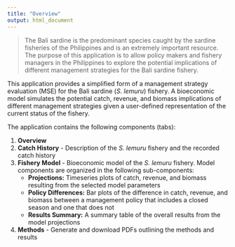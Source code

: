 ```yaml
---
title: "Overview"
output: html_document
---
```


> The Bali sardine is the predominant species caught by the sardine fisheries of the Philippines and is an extremely important resource. The purpose of this application is to allow policy makers and fishery managers in the Philippines to explore the potential implications of different management strategies for the Bali sardine fishery.

This application provides a simplified form of a management strategy evaluation (MSE) for the Bali sardine (*S. lemuru*) fishery. A bioeconomic model simulates the potential catch, revenue, and biomass implications of different management strategies given a user-defined representation of the current status of the fishery. 

The application contains the following components (tabs):

1. **Overview**
2. **Catch History** - Description of the *S. lemuru* fishery and the recorded catch history
3. **Fishery Model** - Bioeconomic model of the *S. lemuru* fishery. Model components are organized in the following sub-components:
    + **Projections:** Timeseries plots of catch, revenue, and biomass resulting from the selected model parameters
    + **Policy Differences:** Bar plots of the difference in catch, revenue, and biomass between a management policy that includes a closed season and one that does not
    + **Results Summary:** A summary table of the overall results from the model projections
4. **Methods** - Generate and download PDFs outlining the methods and results 
